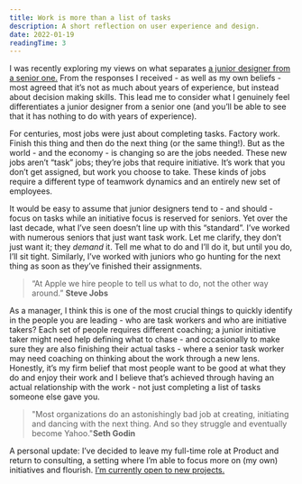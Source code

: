 ```yaml
---
title: Work is more than a list of tasks
description: A short reflection on user experience and design.
date: 2022-01-19
readingTime: 3
---
```


I was recently exploring my views on what separates [a junior designer from a senior one.](/juniorvssenior/) From the responses I received - as well as my own beliefs - most agreed that it’s not as much about years of experience, but instead about decision making skills. This lead me to consider what I genuinely feel differentiates a junior designer from a senior one (and you’ll be able to see that it has nothing to do with years of experience).

For centuries, most jobs were just about completing tasks. Factory work. Finish this thing and then do the next thing (or the same thing!). But as the world - and the economy - is changing so are the jobs needed. These new jobs aren’t “task” jobs; they’re jobs that require initiative. It’s work that you don’t get assigned, but work you choose to take. These kinds of jobs require a different type of teamwork dynamics and an entirely new set of employees.

It would be easy to assume that junior designers tend to - and should - focus on tasks while an initiative focus is reserved for seniors. Yet over the last decade, what I’ve seen doesn’t line up with this “standard”. I’ve worked with numerous seniors that just want task work. Let me clarify, they don’t just want it; they *demand* it. Tell me what to do and I’ll do it, but until you do, I’ll sit tight. Similarly, I’ve worked with juniors who go hunting for the next thing as soon as they’ve finished their assignments.

>“At Apple we hire people to tell us what to do, not the other way around.”
**Steve Jobs**


As a manager, I think this is one of the most crucial things to quickly identify in the people you are leading - who are task workers and who are initiative takers? Each set of people requires different coaching; a junior initiative taker might need help defining what to chase - and occasionally to make sure they are also finishing their actual tasks - where a senior task worker may need coaching on thinking about the work through a new lens. Honestly, it’s my firm belief that most people want to be good at what they do and enjoy their work and I believe that’s achieved through having an actual relationship with the work - not just completing a list of tasks someone else gave you.

>"Most organizations do an astonishingly bad job at creating, initiating and dancing with the next thing. And so they struggle and eventually become Yahoo."**Seth Godin**

A personal update: I’ve decided to leave my full-time role at Product and return to consulting, a setting where I’m able to focus more on (my own) initiatives and flourish. [I’m currently open to new projects.](/contact/)